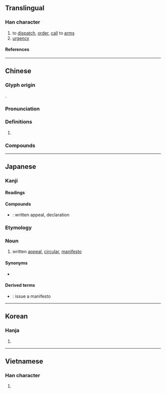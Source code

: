 {{character info/new}}
==Translingual==

===Han character===
{{Han char|rn=75|rad=木|as=13|sn=17|four=48940|canj=DHSK|ids=⿰木敫}}

# to [[dispatch]], [[order]], [[call]] to [[arm]]s
# [[urgency]]

====References====
{{Han ref|kx=0556.070|dkj=15639|dj=0945.270|hdz=21302.140|uh=6A84}}

----

==Chinese==
{{zh-forms}}

===Glyph origin===
{{Han etym}}
{{Han compound|木|敫|ls=psc|c1=s|c2=p|t1=tree}}.

===Pronunciation===
{{zh-pron
|m=xí
|c=hat6
|mn=he̍k
|mc=y
|oc=y
|ma=
|cat=v,n
}}

===Definitions===
{{zh-hanzi}}

# {{rfdef|zh}}

===Compounds===
{{zh-der|檄文|傳檄|移檄|千里移檄|傳檄而定|奉檄|檄召|檄書|捧檄|檄糴|毛義捧檄|馳檄|草檄|羽檄飛馳|羽檄|飛書馳檄|馬頭草檄|飛書走檄|羽檄交馳}}

----

==Japanese==

===Kanji===
{{ja-kanji|grade=|rs=木13}}

====Readings====
{{ja-readings
|on=げき, けき
|kun=ふれぶみ-
}}

====Compounds====
* {{ja-r|檄文|げきぶん}}: written appeal, declaration

===Etymology===
{{ja-kanjitab|げき|yomi=o}}

===Noun===
{{ja-noun|げき}}

# written [[appeal]], [[circular]], [[manifesto]]

====Synonyms====
* {{ja-r|檄文|げきぶん}}

====Derived terms====
* {{ja-r|檄を飛ばす|げき を とばす}}: issue a manifesto

----

==Korean==

===Hanja===
{{ko-hanja|격}}

# {{rfdef|ko|sort=木13}}

----

==Vietnamese==

===Han character===
{{vi-readings|rs=木13|reading=hịch}}

# {{rfdef|vi|sort=木13}}